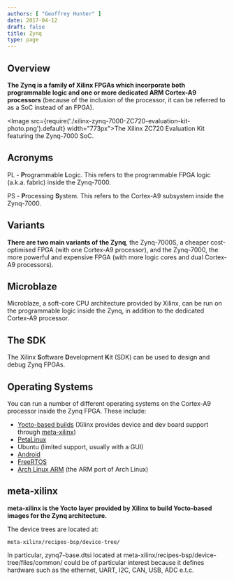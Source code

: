 ```yaml
---
authors: [ "Geoffrey Hunter" ]
date: 2017-04-12
draft: false
title: Zynq
type: page
---
```


## Overview

**The Zynq is a family of Xilinx FPGAs which incorporate both programmable logic and one or more dedicated ARM Cortex-A9 processors** (because of the inclusion of the processor, it can be referred to as a SoC instead of an FPGA).

<Image src={require('./xilinx-zynq-7000-ZC720-evaluation-kit-photo.png').default} width="773px">The Xilinx ZC720 Evaluation Kit featuring the Zynq-7000 SoC.</Image>

## Acronyms

PL - **P**rogrammable **L**ogic. This refers to the programmable FPGA logic (a.k.a. fabric) inside the Zynq-7000.

PS - **P**rocessing **S**ystem. This refers to the Cortex-A9 subsystem inside the Zynq-7000.

## Variants

**There are two main variants of the Zynq**, the Zynq-7000S, a cheaper cost-optimised FPGA (with one Cortex-A9 processor), and the Zynq-7000, the more powerful and expensive FPGA (with more logic cores and dual Cortex-A9 processors).

## Microblaze

Microblaze, a soft-core CPU architecture provided by Xilinx, can be run on the programmable logic inside the Zynq, in addition to the dedicated Cortex-A9 processor.

## The SDK

The Xilinx **S**oftware **D**evelopment **K**it (SDK) can be used to design and debug Zynq FPGAs.

## Operating Systems

You can run a number of different operating systems on the Cortex-A9 processor inside the Zynq FPGA. These include:

* [Yocto-based builds](/programming/embedded-linux/yocto-project) (Xilinx provides device and dev board support through [meta-xilinx](https://github.com/Xilinx/meta-xilinx))
* [PetaLinux](/programming/operating-systems/petalinux)
* Ubuntu (limited support, usually with a GUI)
* [Android](/programming/operating-systems/android)
* [FreeRTOS](/programming/operating-systems/freertos)
* [Arch Linux ARM](https://archlinuxarm.org/) (the ARM port of Arch Linux)

## meta-xilinx

**meta-xilinx is the Yocto layer provided by Xilinx to build Yocto-based images for the Zynq architecture.**

The device trees are located at:

```text
meta-xilinx/recipes-bsp/device-tree/
```

In particular, zynq7-base.dtsi located at meta-xilinx/recipes-bsp/device-tree/files/common/ could be of particular interest because it defines hardware such as the ethernet, UART, I2C, CAN, USB, ADC e.t.c.
